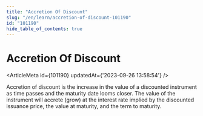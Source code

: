 ```yaml
---
title: "Accretion Of Discount"
slug: "/en/learn/accretion-of-discount-101190"
id: "101190"
hide_table_of_contents: true
---
```



# Accretion Of Discount

<ArticleMeta id={101190} updatedAt={'2023-09-26 13:58:54'} />
<div className='border-solid border-b border-t-0 my-4 border-[var(--ifm-color-gray-300)]' />

Accretion of discount is the increase in the value of a discounted instrument as time passes and the maturity date looms closer. The value of the instrument will accrete (grow) at the interest rate implied by the discounted issuance price, the value at maturity, and the term to maturity.
